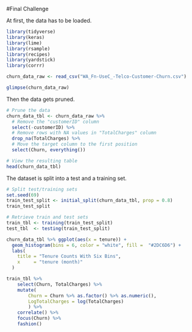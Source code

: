 #Final Challenge

At first, the data has to be loaded.

```r

library(tidyverse)
library(keras)
library(lime)
library(rsample)
library(recipes)
library(yardstick)
library(corrr)

churn_data_raw <- read_csv("WA_Fn-UseC_-Telco-Customer-Churn.csv")

glimpse(churn_data_raw)
```
Then the data gets pruned.
```r
# Prune the data
churn_data_tbl <- churn_data_raw %>%
  # Remove the "customerID" column
  select(-customerID) %>%
  # Remove rows with NA values in "TotalCharges" column
  drop_na(TotalCharges) %>%
  # Move the target column to the first position
  select(Churn, everything())

# View the resulting table
head(churn_data_tbl)

```
The dataset is split into a test and a training set.
```r
# Split test/training sets
set.seed(69)
train_test_split <- initial_split(churn_data_tbl, prop = 0.8)
train_test_split

# Retrieve train and test sets
train_tbl <- training(train_test_split)
test_tbl  <- testing(train_test_split)
```
```r
churn_data_tbl %>% ggplot(aes(x = tenure)) + 
  geom_histogram(bins = 6, color = "white", fill =  "#2DC6D6") +
  labs(
    title = "Tenure Counts With Six Bins",
    x     = "tenure (month)"
  )

train_tbl %>%
    select(Churn, TotalCharges) %>%
    mutate(
        Churn = Churn %>% as.factor() %>% as.numeric(),
        LogTotalCharges = log(TotalCharges)
        ) %>%
    correlate() %>%
    focus(Churn) %>%
    fashion()
```